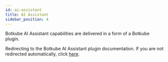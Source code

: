 ```yaml
---
id: ai-assistant
title: AI Assistant
sidebar_position: 4
---
```



<Redirect to="/plugins/ai-assistant" />

Botkube AI Assistant capabilities are delivered in a form of a Botkube plugin.

Redirecting to the Botkube AI Assistant plugin documentation.
If you are not redirected automatically, click [here](../plugins/ai-assistant.mdx).
